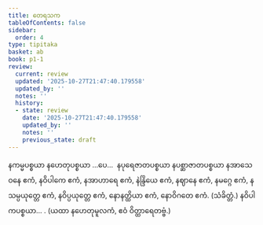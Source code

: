 ```yaml
---
title: တေရသက
tableOfContents: false
sidebar:
  order: 4
type: tipitaka
basket: ab
book: p1-1
review:
  current: review
  updated: '2025-10-27T21:47:40.179558'
  updated_by: ''
  notes: ''
  history:
  - state: review
    date: '2025-10-27T21:47:40.179558'
    updated_by: ''
    notes: ''
    previous_state: draft
---
```



<ReviewStatus review={frontmatter.review} showDetails={true} />

<HypothesisAnnotation frontmatter={frontmatter} />

<DynamicBreadcrumb />

<Paragraph number="1230" book="p1-1">
နကမ္မပစ္စယာ နဟေတုပစ္စယာ …ပေ…  နပုရေဇာတပစ္စယာ နပစ္ဆာဇာတပစ္စယာ နအာသေဝနေ ဧကံ, နဝိပါကေ ဧကံ, နအာဟာရေ ဧကံ, နဲန္ဒြိယေ ဧကံ, နဈာနေ ဧကံ, နမဂ္ဂေ ဧကံ, နသမ္ပယုတ္တေ ဧကံ, နဝိပ္ပယုတ္တေ ဧကံ, နောနတ္ထိယာ ဧကံ, နောဝိဂတေ ဧကံ. (သံခိတ္တံ.)

</Paragraph>

<Paragraph number="1231" type="center" book="p1-1">
နဝိပါကပစ္စယာ… . (ယထာ နဟေတုမူလကံ, ဧဝံ ဝိတ္ထာရေတဗ္ဗံ.)
</Paragraph>